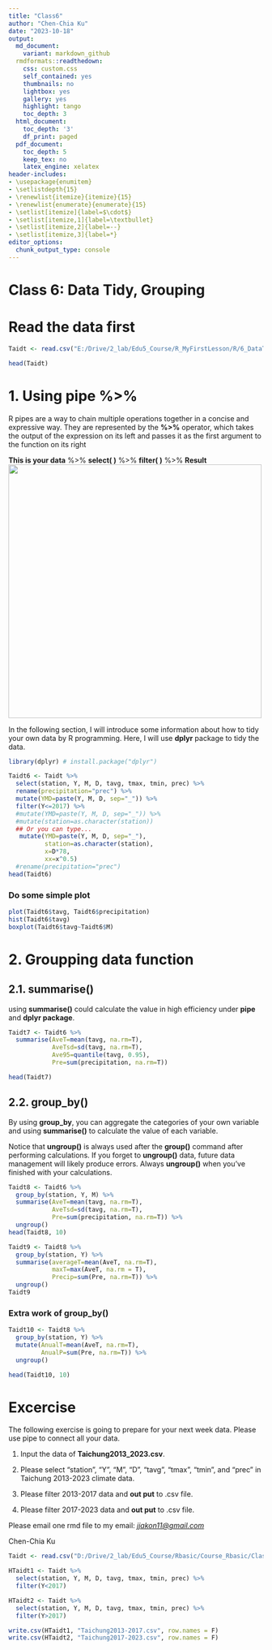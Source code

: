 ```yaml
---
title: "Class6"
author: "Chen-Chia Ku"
date: "2023-10-18"
output:
  md_document:
    variant: markdown_github
  rmdformats::readthedown:
    css: custom.css
    self_contained: yes
    thumbnails: no
    lightbox: yes
    gallery: yes
    highlight: tango
    toc_depth: 3
  html_document:
    toc_depth: '3'
    df_print: paged
  pdf_document:
    toc_depth: 5
    keep_tex: no 
    latex_engine: xelatex 
header-includes:
- \usepackage{enumitem}
- \setlistdepth{15}
- \renewlist{itemize}{itemize}{15}
- \renewlist{enumerate}{enumerate}{15}
- \setlist[itemize]{label=$\cdot$}
- \setlist[itemize,1]{label=\textbullet}
- \setlist[itemize,2]{label=--}
- \setlist[itemize,3]{label=*}
editor_options:
  chunk_output_type: console
---
```

# **Class 6: Data Tidy, Grouping**

# Read the data first
```r
Taidt <- read.csv("E:/Drive/2_lab/Edu5_Course/R_MyFirstLesson/R/6_DataTidy_Grouping/Attachment/Taichung2013_2023.csv")

head(Taidt)
```


# 1. Using pipe %\>%

R pipes are a way to chain multiple operations together in a concise and expressive way. They are represented by the **%\>%** operator, which takes the output of the expression on its left and passes it as the first argument to the function on its right

**This is your data** %\>% **select( )** %\>% **filter( )** %\>% **Result**
 <img src="Attachment/pipes_image0.png" width="500"/>

In the following section, I will introduce some information about how to tidy your own data by R programming. Here, I will use **dplyr** package to tidy the data.

```r
library(dplyr) # install.package("dplyr")
```


```r
Taidt6 <- Taidt %>%
  select(station, Y, M, D, tavg, tmax, tmin, prec) %>%
  rename(precipitation="prec") %>%
  mutate(YMD=paste(Y, M, D, sep="_")) %>%
  filter(Y<=2017) %>%
  #mutate(YMD=paste(Y, M, D, sep="_")) %>%
  #mutate(station=as.character(station))
  ## Or you can type...
   mutate(YMD=paste(Y, M, D, sep="_"), 
          station=as.character(station), 
          x=D*78, 
          xx=x^0.5)
  #rename(precipitation="prec")
head(Taidt6)

```

### Do some simple plot

```r
plot(Taidt6$tavg, Taidt6$precipitation)
hist(Taidt6$tavg)
boxplot(Taidt6$tavg~Taidt6$M)
```

# 2. Groupping data function

## 2.1. summarise()

using **summarise()** could calculate the value in high efficiency under **pipe** and **dplyr package**.

```r
Taidt7 <- Taidt6 %>%
  summarise(AveT=mean(tavg, na.rm=T), 
            AveTsd=sd(tavg, na.rm=T),
            Ave95=quantile(tavg, 0.95),
            Pre=sum(precipitation, na.rm=T))

head(Taidt7)
```

## 2.2. group_by()

By using **group_by**, you can aggregate the categories of your own variable and using **summarise()** to calculate the value of each variable.

Notice that **ungroup()** is always used after the **group()** command after performing calculations. If you forget to **ungroup()** data, future data management will likely produce errors. Always **ungroup()** when you've finished with your calculations.

```r
Taidt8 <- Taidt6 %>% 
  group_by(station, Y, M) %>%
  summarise(AveT=mean(tavg, na.rm=T), 
            AveTsd=sd(tavg, na.rm=T),
            Pre=sum(precipitation, na.rm=T)) %>%
  ungroup()
head(Taidt8, 10)

Taidt9 <- Taidt8 %>%
  group_by(station, Y) %>%
  summarise(averageT=mean(AveT, na.rm=T),
            maxT=max(AveT, na.rm = T),
            Precip=sum(Pre, na.rm=T)) %>%
  ungroup()
Taidt9

```

### Extra work of group_by()

```r
Taidt10 <- Taidt8 %>%
  group_by(station, Y) %>%
  mutate(AnualT=mean(AveT, na.rm=T), 
         AnualP=sum(Pre, na.rm=T)) %>%
  ungroup()

head(Taidt10, 10)
```

# Excercise

The following exercise is going to prepare for your next week data. Please use pipe to connect all your data.

1.  Input the data of **Taichung2013_2023.csv**.

2.  Please select "station", "Y", "M", "D", "tavg", "tmax", "tmin", and "prec" in Taichung 2013-2023 climate data.

3.  Please filter 2013-2017 data and **out put** to .csv file.

4.  Please filter 2017-2023 data and **out put** to .csv file.

Please email one rmd file to my email: [*jjakon11\@gmail.com*](mailto:jjakon11@gmail.com){.email}

Chen-Chia Ku

```r
Taidt <- read.csv("D:/Drive/2_lab/Edu5_Course/Rbasic/Course_Rbasic/Class5/Taichung2013_2023.csv")

HTaidt1 <- Taidt %>%
  select(station, Y, M, D, tavg, tmax, tmin, prec) %>%
  filter(Y<2017)

HTaidt2 <- Taidt %>%
  select(station, Y, M, D, tavg, tmax, tmin, prec) %>%
  filter(Y>2017)

write.csv(HTaidt1, "Taichung2013-2017.csv", row.names = F)
write.csv(HTaidt2, "Taichung2017-2023.csv", row.names = F)
```
